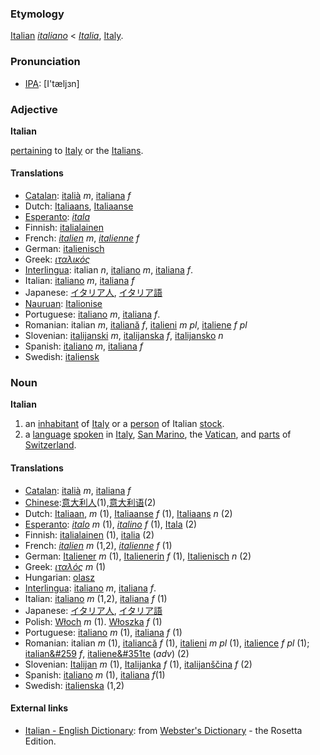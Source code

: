 ===Etymology=== 

[[Italian]] ''[[italiano]]'' < ''[[Italia]]'', [[Italy]].

===Pronunciation===
*[[IPA]]: [I'tæljзn]

===Adjective===
'''Italian'''

[[pertain|pertaining]] to [[Italy]] or the [[Italian|Italians]].

====Translations====
*[[Catalan]]: [[italià]] ''m'', [[italiana]] ''f''
*Dutch: [[Italiaans]], [[Italiaanse]]
*[[Esperanto]]: ''[[itala]]''
*Finnish: [[italialainen]]
*French: ''[[italien]]'' ''m'', ''[[italienne]]'' ''f''
*German: [[italienisch]]
*Greek: ''[[ιταλικός]]''
*[[Interlingua]]: italian ''n'', [[italiano]]  ''m'', [[italiana]]  ''f''.
*Italian: [[italiano]] ''m'',  [[italiana]]  ''f''
*Japanese: [[イタリア人]], [[イタリア語]]
*[[Nauruan]]: [[Italionise]]
*Portuguese: [[italiano]] ''m'', [[italiana]] ''f''.
*Romanian: italian ''m'', [[italiană]] ''f'', [[italieni]] ''m pl'', [[italiene]] ''f pl''
*Slovenian: [[italijanski]] ''m'', [[italijanska]] ''f'', [[italijansko]] ''n''
*Spanish: [[italiano]]  ''m'', [[italiana]]  ''f''
*Swedish: [[italiensk]]

===Noun===
'''Italian'''

# an [[inhabitant]] of [[Italy]] or a [[person]] of Italian [[stock]].
# a [[language]] [[speak|spoken]] in [[Italy]], [[San Marino]], the [[Vatican]], and [[part|parts]] of [[Switzerland]].

====Translations====

*[[Catalan]]: [[italià]] ''m'', [[italiana]] ''f''
*[[Chinese]]:[[意大利人]](1),[[意大利语]](2)
*Dutch: [[Italiaan]], ''m'' (1), [[Italiaanse]] ''f'' (1), [[Italiaans]] ''n'' (2)
*[[Esperanto]]: ''[[italo]]'' ''m'' (1), ''[[italino]]'' ''f'' (1), [[Itala]] (2)
*Finnish: [[italialainen]] (1), [[italia]] (2)
*French: ''[[italien]]'' ''m'' (1,2), ''[[italienne]]'' ''f'' (1)
*German: [[Italiener]] ''m'' (1), [[Italienerin]] ''f'' (1), [[Italienisch]] ''n'' (2)
*Greek: ''[[ιταλός]]'' ''m'' (1)
*Hungarian: [[olasz]]
*[[Interlingua]]: [[italiano]]  ''m'', [[italiana]]  ''f''.
*Italian: [[italiano]] ''m'' (1,2),  [[italiana]]  ''f'' (1)
*Japanese: [[イタリア人]], [[イタリア語]]
*Polish: [[Włoch]] ''m'' (1). [[Włoszka]] ''f'' (1)
*Portuguese: [[italiano]] ''m'' (1), [[italiana]] ''f'' (1)
*Romanian: italian ''m'' (1), [[italiancă]] ''f'' (1), [[italieni]] ''m pl'' (1), [[italience]] ''f pl'' (1); [[italian&#259]] ''f'', [[italiene&#351te]] (''adv'') (2)
*Slovenian: [[Italijan]] ''m'' (1), [[Italijanka]] ''f'' (1), [[italijanščina]] ''f'' (2)
*Spanish: [[italiano]]  ''m'' (1), [[italiana]]  ''f''(1)
*Swedish: [[italienska]] (1,2)

==== External links====
*[http://www.websters-online-dictionary.org/definition/Italian-english/ Italian - English Dictionary]: from [http://www.websters-online-dictionary.org/ Webster's Dictionary] - the Rosetta Edition.